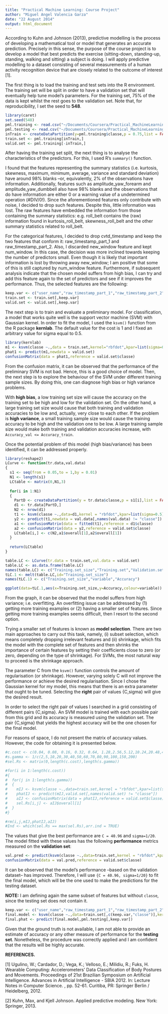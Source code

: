 ```yaml
---
title: "Practical Machine Learning: Course Project"
author: "Miguel Angel Valencia Garza"
date: "22 August 2014"
output: html_document
---
```


According to Kuhn and Johnson (2013), predictive modelling is the process of developing a mathematical tool or model that generates an accurate prediction. Precisely in this sense, the purpose of the course project is to develop a model that best predicts the exercise (sitting-down, standing-up, standing, walking and sitting) a subject is doing. I will apply predictive modelling to a dataset consisting of several measurements of a human activity recognition device that are closely related to the outcome of interest [1].

The first thing is to load the training and test sets into the R environment. The training set will be split in order to have a validation set that will eventually help tune model's parameters. For the training set, 75% of the data is kept whilst the rest goes to the validation set. Note that, for reproducibility, I set the seed to **548**.

```r
library(caret)
set.seed(548)
pml.training <- read.csv("~/Documents/Coursera/Practical_MachineLearning/pml-training.csv")
pml.testing <- read.csv("~/Documents/Coursera/Practical_MachineLearning/pml-testing.csv")
inTrain <- createDataPartition(y=pml.training$classe,p = 0.75,list = FALSE)
train.set <- pml.training[inTrain,]
valid.set <- pml.training[-inTrain,]
```

After having the training set split, the next thing is to analyse the characteristics of the predictors. For this, I used R's `summary()` function. 

I found that the features representing the summary statistics (i.e. kurtosis, skewness, maximum, minimum, average, variance and standard deviation) have around 98% blanks --or, equivalently, 2% of the observations have information. Additionally, features such as amplitude_yaw_forearm and amplitude_yaw_dumbbell also have 98% blanks and the observations that do have information are either 0 or a warning value of a undetermined operation (#DIV/0!). Since the aforementioned features only contribute with noise, I decided to drop such features. Despite this, little information was lost. The raw features have embedded the information from those containing the summary statistics: e.g. roll_belt contains the (raw) information found in kurtosis_roll_belt, skewness_roll_belt and the other summary statistics related to roll_belt.

For the categorical features, I decided to drop cvtd_timestamp and keep the two features that conform it: raw_timestamp_part_1 and raw_timestamp_part_2. Also, I discarded new_window feature and kept num_window. In this case, the decision was more inclined towards keeping the number of predictors small. Even though it is likely that important information is lost by throwing away new_window; I am positive that some of this is still captured by num_window feature. Furthermore, if subsequent analysis indicate that the chosen model suffers from high bias, I can try and add this feature again to the set of predictors and see if it improves the performance. Thus, the selected features are the following:

```r
keep.var <- c("user_name","raw_timestamp_part_1","raw_timestamp_part_2","num_window","roll_belt","pitch_belt","yaw_belt","total_accel_belt","gyros_belt_x","gyros_belt_y","gyros_belt_z","accel_belt_x","accel_belt_y","accel_belt_z","magnet_belt_x","magnet_belt_y","magnet_belt_z","roll_arm","pitch_arm","yaw_arm","total_accel_arm","gyros_arm_x","gyros_arm_y","gyros_arm_z","accel_arm_x","accel_arm_y","accel_arm_z","magnet_arm_x","magnet_arm_y","magnet_arm_z","roll_dumbbell","pitch_dumbbell","yaw_dumbbell","total_accel_dumbbell","gyros_dumbbell_x","gyros_dumbbell_y","gyros_dumbbell_z","accel_dumbbell_x","accel_dumbbell_y","accel_dumbbell_z","magnet_dumbbell_x","magnet_dumbbell_y","magnet_dumbbell_z","roll_forearm","pitch_forearm","yaw_forearm","total_accel_forearm","gyros_forearm_x","gyros_forearm_y","gyros_forearm_z","accel_forearm_x","accel_forearm_y","accel_forearm_z","magnet_forearm_x","magnet_forearm_y","magnet_forearm_z","classe")
train.set <- train.set[,keep.var]
valid.set <- valid.set[,keep.var]
```

The next step is to train and evaluate a preliminary model. For classification, a model that works quite well is the support vector machine (SVM) with Gaussian kernel. In order to fit the model, I used the `ksvm()` function from the R package **kernlab**. The default value for the cost is 1 and I fixed an arbitrary value for sigma equal to 0.5.

```r
library(kernlab)
m1 <- ksvm(classe ~.,data = train.set,kernel="rbfdot",kpar=list(sigma=0.5))
phat1 <- predict(m1,newdata = valid.set)
confusionMatrix(data = phat1,reference = valid.set$classe)
```

From the confusion matrix, it can be observed that the performance of the preliminary SVM is not bad. Hence, this is a good choice of model. Then, the next step is to explore the behaviour of the SVM under different training sample sizes. By doing this, one can diagnose high bias or high variance problems.

With **high bias**, a low training set size will cause the accuracy on the training set to be high and low for the validation set. On the other hand, a large training set size would cause that both training and validation accuracies to be low and, actually, very close to each other. If the problem is **high variance**, a small training sample size would cause the training accuracy to be high and the validation one to be low. A large training sample size would make both training and validation accuracies increase, with `Accuracy_val <= Accuracy_train`.

Once the potential problem of this model (high bias/variance) has been identified, it can be addressed properly.

```r
library(reshape2)
LCurve <- function(tr.data,val.data)
{
  s1 <- seq(from = 0.05,to = 1,by = 0.01)
  N1 <- length(s1)
  LCtable <- matrix(0,N1,3)
  
  for(i in 1:N1)
  {
    PartD <- createDataPartition(y = tr.data$classe,p = s1[i],list = FALSE)
    d1 <- tr.data[PartD,]
    N2 <- nrow(d1)
    t1 <- ksvm(classe ~.,data=d1,kernel = "rbfdot",kpar=list(sigma=0.5))
    y2 <- predict(t1,newdata = val.data[,names(val.data) != "classe"])
    a1 <- confusionMatrix(data = fitted(t1),reference = d1$classe)
    a2 <- confusionMatrix(data = y2,reference = valid.set$classe)
    LCtable[i,] <- c(N2,a1$overall[1],a2$overall[1])
  }
  
  return(LCtable)
}

table.LC <- LCurve(tr.data = train.set,val.data = valid.set)
table.LC <- as.data.frame(table.LC)
names(table.LC) <- c("Training.set_size","Training.set","Validation.set")
tLC.1 <- melt(table.LC,id="Training.set_size")
names(tLC.1) <- c("Training.set_size","variable","Accuracy")
```

```r
ggplot(data=tLC.1,aes(x=Training.set_size,y=Accuracy,colour=variable)) + geom_line()
```

From the graph, it can be observed that the model suffers from high variance; i.e. overfitting. An overfitting issue can be addressed by (1) getting more training examples or (2) having a smaller set of features. Since getting more training examples seems difficult, then I resort to the second option.

Trying a smaller set of features is known as **model selection**. There are two main approaches to carry out this task, namely, (i) subset selection, which means completely dropping irrelevant features and (ii) shrinkage, which fits the model with the complete set of features and then shrinks the importance of certain features by setting their coefficients close to zero (or zero, depending on the type of shrinkage). For SVMs, the most natural way to proceed is the shrinkage approach.

The parameter C from the `ksvm()` function controls the amount of regularisation (or shrinkage). However, varying solely C will not improve the performance or achieve the desired regularisation. Since I chose the Gaussian kernel for my model, this means that there is an extra parameter that ought to be tuned. Selecting the **right** pair of values {C,sigma} will give the desired result.

In order to select the right pair of values I searched in a grid consisting of different pairs {C,sigma}. An SVM model is trained with each possible pair from this grid and its accuracy is measured using the validation set. The pair {C,sigma} that yields the highest accuracy will be the one chosen for the final model.

For reasons of space, I do not present the matrix of accuracy values. However, the code for obtaining it is presented below.

```r
#c.cost <- c(0.04, 0.08, 0.16, 0.32, 0.64, 1.28,2.56,5.12,10.24,20.48,40.96)
#s.gamma <- 1/c(2,5,10,20,30,40,50,60,70,80,90,100,150,200)
#sel.Rs <- matrix(0,length(c.cost),length(s.gamma))

#for(i in 1:length(c.cost))
#{
#  for(j in 1:length(s.gamma))
#  {
#    mIJ <- ksvm(classe ~.,data=train.set,kernel = "rbfdot",kpar=list(sigma=s.gamma[j]),C=c.cost[i])
#    phatIJ <- predict(mIJ,valid.set[,names(valid.set) != "classe"])
#    aIJ <- confusionMatrix(data = phatIJ,reference = valid.set$classe)
#    sel.Rs[i,j] <- aIJ$overall[1]
#  }
#}

#rm(i,j,mIJ,phatIJ,aIJ)
#Ind <- which(sel.Rs == max(sel.Rs),arr.ind = TRUE)
```

The values that give the best performance are `C = 40.96` and `sigma=1/20`. The model fitted with these values has the following **performance** metrics measured on the **validation set**:

```r
val.pred <- predict(ksvm(classe ~.,data=train.set,kernel = "rbfdot",kpar=list(sigma=1/20),C=40.96),valid.set[,names(valid.set) != "classe"])
confusionMatrix(data = val.pred,reference = valid.set$classe)
```

It can be observed that the model's performance --based on the validation dataset-- has improved. Therefore, I will use `{C = 40.96, sigma=1/20}`  to fit the final model, which will be the one used to make the predictions for the testing dataset.

**NOTE:** I am defining again the same subset of features but without `classe`, since the testing set does not contain it.

```r
keep.var <- c("user_name","raw_timestamp_part_1","raw_timestamp_part_2","num_window","roll_belt","pitch_belt","yaw_belt","total_accel_belt","gyros_belt_x","gyros_belt_y","gyros_belt_z","accel_belt_x","accel_belt_y","accel_belt_z","magnet_belt_x","magnet_belt_y","magnet_belt_z","roll_arm","pitch_arm","yaw_arm","total_accel_arm","gyros_arm_x","gyros_arm_y","gyros_arm_z","accel_arm_x","accel_arm_y","accel_arm_z","magnet_arm_x","magnet_arm_y","magnet_arm_z","roll_dumbbell","pitch_dumbbell","yaw_dumbbell","total_accel_dumbbell","gyros_dumbbell_x","gyros_dumbbell_y","gyros_dumbbell_z","accel_dumbbell_x","accel_dumbbell_y","accel_dumbbell_z","magnet_dumbbell_x","magnet_dumbbell_y","magnet_dumbbell_z","roll_forearm","pitch_forearm","yaw_forearm","total_accel_forearm","gyros_forearm_x","gyros_forearm_y","gyros_forearm_z","accel_forearm_x","accel_forearm_y","accel_forearm_z","magnet_forearm_x","magnet_forearm_y","magnet_forearm_z")
final.model <- ksvm(classe ~.,data=train.set[,c(keep.var,"classe")],kernel = "rbfdot",kpar=list(sigma=1/20),C=40.96)
final.phat <- predict(final.model,pml.testing[,keep.var])
```

Given that the ground truth is not available, I am not able to provide an estimate of accuracy or any other measure of performance for the **testing set**. Nonetheless, the procedure was correctly applied and I am confident that the results will be highly accurate.

**REFERENCES.**

[1] Ugulino, W.; Cardador, D.; Vega, K.; Velloso, E.; Milidiu, R.; Fuks, H. Wearable Computing: Accelerometers' Data Classification of Body Postures and Movements. Proceedings of 21st Brazilian Symposium on Artificial Intelligence. Advances in Artificial Intelligence - SBIA 2012. In: Lecture Notes in Computer Science. , pp. 52-61. Curitiba, PR: Springer Berlin / Heidelberg, 2012. 

[2] Kuhn, Max, and Kjell Johnson. Applied predictive modeling. New York: Springer, 2013.